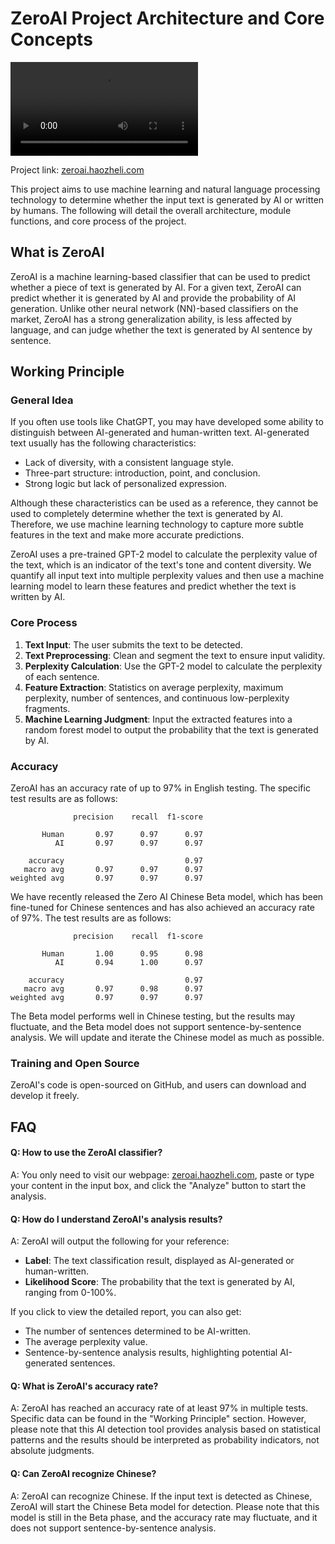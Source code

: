 # ZeroAI Project Architecture and Core Concepts

<Video 
src="https://cdn.haozheli.com/zeroai.mp4" 
alt="Zero AI" 
caption="Smart AI Detector" 
/>

Project link: [zeroai.haozheli.com](https://zeroai.haozheli.com)

This project aims to use machine learning and natural language processing technology to determine whether the input text is generated by AI or written by humans. The following will detail the overall architecture, module functions, and core process of the project.

## What is ZeroAI

ZeroAI is a machine learning-based classifier that can be used to predict whether a piece of text is generated by AI. For a given text, ZeroAI can predict whether it is generated by AI and provide the probability of AI generation. Unlike other neural network (NN)-based classifiers on the market, ZeroAI has a strong generalization ability, is less affected by language, and can judge whether the text is generated by AI sentence by sentence.

## Working Principle

### General Idea

If you often use tools like ChatGPT, you may have developed some ability to distinguish between AI-generated and human-written text. AI-generated text usually has the following characteristics:

- Lack of diversity, with a consistent language style.
- Three-part structure: introduction, point, and conclusion.
- Strong logic but lack of personalized expression.

Although these characteristics can be used as a reference, they cannot be used to completely determine whether the text is generated by AI. Therefore, we use machine learning technology to capture more subtle features in the text and make more accurate predictions.

ZeroAI uses a pre-trained GPT-2 model to calculate the perplexity value of the text, which is an indicator of the text's tone and content diversity. We quantify all input text into multiple perplexity values and then use a machine learning model to learn these features and predict whether the text is written by AI.

### Core Process

1. **Text Input**: The user submits the text to be detected.
2. **Text Preprocessing**: Clean and segment the text to ensure input validity.
3. **Perplexity Calculation**: Use the GPT-2 model to calculate the perplexity of each sentence.
4. **Feature Extraction**: Statistics on average perplexity, maximum perplexity, number of sentences, and continuous low-perplexity fragments.
5. **Machine Learning Judgment**: Input the extracted features into a random forest model to output the probability that the text is generated by AI.

### Accuracy

ZeroAI has an accuracy rate of up to 97% in English testing. The specific test results are as follows:

```plaintext
              precision    recall  f1-score

       Human       0.97      0.97      0.97
          AI       0.97      0.97      0.97

    accuracy                           0.97
   macro avg       0.97      0.97      0.97
weighted avg       0.97      0.97      0.97
```

We have recently released the Zero AI Chinese Beta model, which has been fine-tuned for Chinese sentences and has also achieved an accuracy rate of 97%. The test results are as follows:

```plaintext
              precision    recall  f1-score

       Human       1.00      0.95      0.98
          AI       0.94      1.00      0.97

    accuracy                           0.97
   macro avg       0.97      0.98      0.97
weighted avg       0.97      0.97      0.97
```

The Beta model performs well in Chinese testing, but the results may fluctuate, and the Beta model does not support sentence-by-sentence analysis. We will update and iterate the Chinese model as much as possible.

### Training and Open Source

ZeroAI's code is open-sourced on GitHub, and users can download and develop it freely.

## FAQ

#### Q: How to use the ZeroAI classifier?

A: You only need to visit our webpage: [zeroai.haozheli.com](https://zeroai.haozheli.com), paste or type your content in the input box, and click the "Analyze" button to start the analysis.

#### Q: How do I understand ZeroAI's analysis results?

A: ZeroAI will output the following for your reference:

- **Label**: The text classification result, displayed as AI-generated or human-written.
- **Likelihood Score**: The probability that the text is generated by AI, ranging from 0-100%.

If you click to view the detailed report, you can also get:

- The number of sentences determined to be AI-written.
- The average perplexity value.
- Sentence-by-sentence analysis results, highlighting potential AI-generated sentences.

#### Q: What is ZeroAI's accuracy rate?

A: ZeroAI has reached an accuracy rate of at least 97% in multiple tests. Specific data can be found in the "Working Principle" section. However, please note that this AI detection tool provides analysis based on statistical patterns and the results should be interpreted as probability indicators, not absolute judgments.

#### Q: Can ZeroAI recognize Chinese?

A: ZeroAI can recognize Chinese. If the input text is detected as Chinese, ZeroAI will start the Chinese Beta model for detection. Please note that this model is still in the Beta phase, and the accuracy rate may fluctuate, and it does not support sentence-by-sentence analysis.